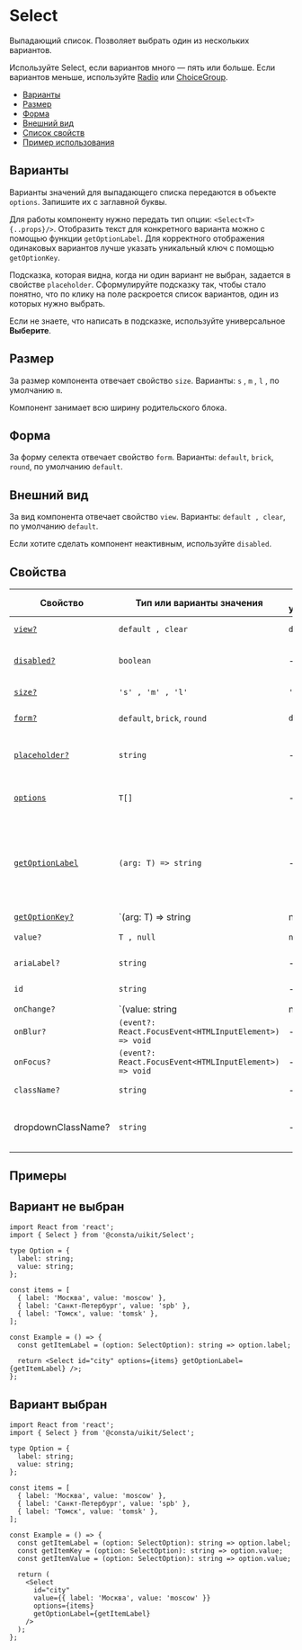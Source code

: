 

# Select

Выпадающий список. Позволяет выбрать один из нескольких вариантов.

Используйте Select, если вариантов много — пять или больше. Если вариантов меньше,
используйте [Radio](?path=/docs/components-radio--playground)
или [ChoiceGroup](?path=/docs/components-choicegroup--playground).

- [Варианты](#варианты)
- [Размер](#размер)
- [Форма](#форма)
- [Внешний вид](#внешний-вид)
- [Список свойств](#свойства)
- [Пример использования](#примеры)

## Варианты

Варианты значений для выпадающего списка передаются в объекте `options`. Запишите их
с заглавной буквы.

Для работы компоненту нужно передать тип опции: `<Select<T> {..props}/>`.
Отобразить текст для конкретного варианта можно с помощью функции `getOptionLabel`.
Для корректного отображения одинаковых вариантов лучше указать уникальный ключ с помощью `getOptionKey`.

Подсказка, которая видна, когда ни один вариант не выбран, задается в свойстве `placeholder`.
Сформулируйте подсказку так, чтобы стало понятно, что по клику на поле раскроется список вариантов,
один из которых нужно выбрать.

Если не знаете, что написать в подсказке, используйте универсальное **Выберите**.

<SelectExampleText />

## Размер

За размер компонента отвечает свойство `size`. Варианты: `s` , `m` , `l` , по умолчанию `m`.

Компонент занимает всю ширину родительского блока.

<SelectExampleSize />

## Форма

За форму селекта отвечает свойство `form`. Варианты: `default`, `brick`, `round`, по умолчанию `default`.

<SelectExampleForm />

## Внешний вид

За вид компонента отвечает свойство `view`. Варианты: `default , clear`, по умолчанию `default`.

Если хотите сделать компонент неактивным, используйте `disabled`.

<SelectExampleView />

## Cвойства

| Свойство                      | Тип или варианты значения                              | По умолчанию   | Описание                                                                                         |
| ----------------------------- | ------------------------------------------------------ | -------------- | ------------------------------------------------------------------------------------------------ |
| [`view?`](#внешний-вид)       | `default , clear`                                      | `default`      | Внешний вид компонента                                                                           |
| [`disabled?`](#внешний-вид)   | `boolean`                                              | -              | Делает компонент недоступным                                                                     |
| [`size?`](#размер)            | `'s' , 'm' , 'l'`                                      | `'m'`          | Размер компонента                                                                                |
| [`form?`](#форма)             | `default`, `brick`, `round`                            | `default`      | Размер компонента                                                                                |
| [`placeholder?`](#варианты)   | `string`                                               | -              | Подсказка, отображается, когда вариант не выбран                                                 |
| [`options`](#варианты)        | `T[]`                                                  | -              | Варианты, которые можно выбрать                                                                  |
| [`getOptionLabel`](#варианты) | `(arg: T) => string`                                   | -              | Функция для получения текста варианта, который будет отображаться в поле для выбранного значения |
| [`getOptionKey?`](#варианты)  | `(arg: T) => string | number`                          | getOptionLabel | Функция для получения уникального ключа элемента списка                                          |
| `value?`                      | `T , null`                                             | `null`         | Значение селекта                                                                                 |
| `ariaLabel?`                  | `string`                                               | -              | `aria` атрибут для метки                                                                         |
| `id`                          | `string`                                               | -              | Идентификатор селекта в DOM                                                                      |
| `onChange?`                   | `(value: string | null) => void`                       | -              | Обработчик события изменения значения компонента                                                 |
| `onBlur?`                     | `(event?: React.FocusEvent<HTMLInputElement>) => void` | -              | Обработчик события `blur`                                                                        |
| `onFocus?`                    | `(event?: React.FocusEvent<HTMLInputElement>) => void` | -              | Обработчик события `focus`                                                                       |
| `className?`                  | `string`                                               | -              | Дополнительный CSS-класс                                                                         |
| dropdownClassName?            | `string`                                               | -              | Дополнительный CSS-класс для выпадающего блока                                                   |

## Примеры

## Вариант не выбран

```tsx
import React from 'react';
import { Select } from '@consta/uikit/Select';

type Option = {
  label: string;
  value: string;
};

const items = [
  { label: 'Москва', value: 'moscow' },
  { label: 'Санкт-Петербург', value: 'spb' },
  { label: 'Томск', value: 'tomsk' },
];

const Example = () => {
  const getItemLabel = (option: SelectOption): string => option.label;

  return <Select id="city" options={items} getOptionLabel={getItemLabel} />;
};
```

## Вариант выбран

```tsx
import React from 'react';
import { Select } from '@consta/uikit/Select';

type Option = {
  label: string;
  value: string;
};

const items = [
  { label: 'Москва', value: 'moscow' },
  { label: 'Санкт-Петербург', value: 'spb' },
  { label: 'Томск', value: 'tomsk' },
];

const Example = () => {
  const getItemLabel = (option: SelectOption): string => option.label;
  const getItemKey = (option: SelectOption): string => option.value;
  const getItemValue = (option: SelectOption): string => option.value;

  return (
    <Select
      id="city"
      value={{ label: 'Москва', value: 'moscow' }}
      options={items}
      getOptionLabel={getItemLabel}
    />
  );
};
```
